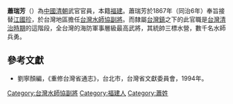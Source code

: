 '''蕭瑞芳'''（{{bd|？||？|catIdx=}}）為[[中國|中國]][[清朝|清朝]]武官官員，本籍[[福建|福建]]。蕭瑞芳於1867年（同治6年）奉旨接替[[江國珍|江國珍]]，於台灣地區擔任[[台灣水師協|台灣水師協]][[副將|副將]]。而隸屬[[台灣鎮|台灣鎮]]之下的此官職是[[台灣清治時期|台灣清治時期]]的這階段，全台灣的海防軍事層級最高武將，其統帥三標水營，數千名水師兵勇。
{{start box}}
{{s-before|[[江國珍|江國珍]]}}
{{s-title|[[台灣水師協|台灣水師協]][[副將|副將]]|1867年上任}}
{{s-after|[[吳鴻源|吳鴻源]]}}
{{end box}}

==參考文獻==
*劉寧顏編，《重修台灣省通志》，台北市，台灣省文獻委員會，1994年。

[[Category:台灣水師協副將|Category:台灣水師協副將]]
[[Category:福建人|Category:福建人]]
[[Category:蕭姓|Category:蕭姓]]